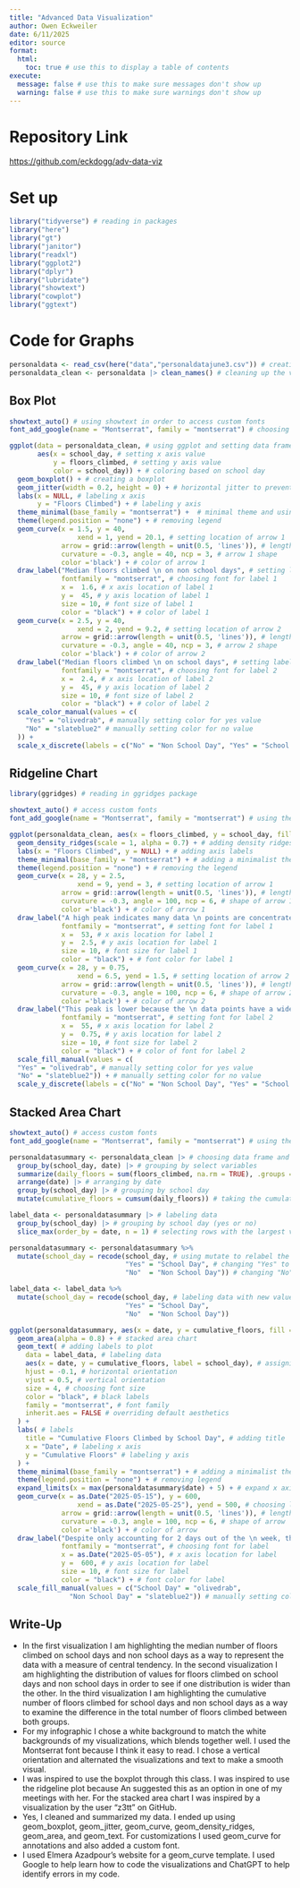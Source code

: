 ```yaml
---
title: "Advanced Data Visualization"
author: Owen Eckweiler
date: 6/11/2025
editor: source
format: 
  html:
    toc: true # use this to display a table of contents
execute:
  message: false # use this to make sure messages don't show up
  warning: false # use this to make sure warnings don't show up
---
```


# Repository Link

<https://github.com/eckdogg/adv-data-viz>


# Set up

```r
library("tidyverse") # reading in packages
library("here")
library("gt")
library("janitor")
library("readxl")
library("ggplot2")
library("dplyr")
library("lubridate")
library("showtext")
library("cowplot")
library("ggtext")
```


# Code for Graphs

```r
personaldata <- read_csv(here("data","personaldatajune3.csv")) # creating an object called "personaldata" from my csv
personaldata_clean <- personaldata |> clean_names() # cleaning up the variable names
```

## Box Plot

```r
showtext_auto() # using showtext in order to access custom fonts
font_add_google(name = "Montserrat", family = "montserrat") # choosing the google font "Montserrat"

ggplot(data = personaldata_clean, # using ggplot and setting data frame
       aes(x = school_day, # setting x axis value
           y = floors_climbed, # setting y axis value
           color = school_day)) + # coloring based on school day
  geom_boxplot() + # creating a boxplot
  geom_jitter(width = 0.2, height = 0) + # horizontal jitter to prevent overlapping points
  labs(x = NULL, # labeling x axis
       y = "Floors Climbed") + # labeling y axis
  theme_minimal(base_family = "montserrat") +  # minimal theme and using custom font
  theme(legend.position = "none") + # removing legend
  geom_curve(x = 1.5, y = 40,
                 xend = 1, yend = 20.1, # setting location of arrow 1
             arrow = grid::arrow(length = unit(0.5, 'lines')), # length of arrow 1
             curvature = -0.3, angle = 40, ncp = 3, # arrow 1 shape
             color ='black') + # color of arrow 1
  draw_label("Median floors climbed \n on non school days", # setting label 1
             fontfamily = "montserrat", # choosing font for label 1
             x =  1.6, # x axis location of label 1
             y =  45, # y axis location of label 1
             size = 10, # font size of label 1
             color = "black") + # color of label 1
  geom_curve(x = 2.5, y = 40, 
                 xend = 2, yend = 9.2, # setting location of arrow 2
             arrow = grid::arrow(length = unit(0.5, 'lines')), # length of arrow 2
             curvature = -0.3, angle = 40, ncp = 3, # arrow 2 shape
             color ='black') + # color of arrow 2
  draw_label("Median floors climbed \n on school days", # setting label 2
             fontfamily = "montserrat", # choosing font for label 2
             x =  2.4, # x axis location of label 2
             y =  45, # y axis location of label 2
             size = 10, # font size of label 2
             color = "black") + # color of label 2
  scale_color_manual(values = c(
    "Yes" = "olivedrab", # manually setting color for yes value
    "No" = "slateblue2" # manually setting color for no value
  )) +
  scale_x_discrete(labels = c("No" = "Non School Day", "Yes" = "School Day"))
```

## Ridgeline Chart

```r
library(ggridges) # reading in ggridges package

showtext_auto() # access custom fonts
font_add_google(name = "Montserrat", family = "montserrat") # using the "Montserrat" font

ggplot(personaldata_clean, aes(x = floors_climbed, y = school_day, fill = school_day)) + # choosing data frame and assigning axis values
  geom_density_ridges(scale = 1, alpha = 0.7) + # adding density ridges
  labs(x = "Floors Climbed", y = NULL) + # adding axis labels
  theme_minimal(base_family = "montserrat") + # adding a minimalist theme
  theme(legend.position = "none") + # removing the legend
  geom_curve(x = 28, y = 2.5, 
                 xend = 9, yend = 3, # setting location of arrow 1
             arrow = grid::arrow(length = unit(0.5, 'lines')), # length of arrow 1
             curvature = -0.3, angle = 100, ncp = 6, # shape of arrow 1
             color ='black') + # color of arrow 1
  draw_label("A high peak indicates many data \n points are concentrated around \n the corresponding x-value", # setting label 1
             fontfamily = "montserrat", # setting font for label 1
             x =  53, # x axis location for label 1
             y =  2.5, # y axis location for label 1
             size = 10, # font size for label 1
             color = "black") + # font color for label 1
  geom_curve(x = 28, y = 0.75, 
                 xend = 6.5, yend = 1.5, # setting location of arrow 2
             arrow = grid::arrow(length = unit(0.5, 'lines')), # length of arrow 2
             curvature = -0.3, angle = 100, ncp = 6, # shape of arrow 2
             color ='black') + # color of arrow 2
  draw_label("This peak is lower because the \n data points have a wider distribution", # setting label 2
             fontfamily = "montserrat", # setting font for label 2
             x =  55, # x axis location for label 2
             y =  0.75, # y axis location for label 2
             size = 10, # font size for label 2
             color = "black") + # color of font for label 2
  scale_fill_manual(values = c(
  "Yes" = "olivedrab", # manually setting color for yes value   
  "No" = "slateblue2")) + # manually setting color for no value
  scale_y_discrete(labels = c("No" = "Non School Day", "Yes" = "School Day"))
```

## Stacked Area Chart

```r
showtext_auto() # access custom fonts
font_add_google(name = "Montserrat", family = "montserrat") # using the "Montserrat" font

personaldatasummary <- personaldata_clean |> # choosing data frame and summarizing
  group_by(school_day, date) |> # grouping by select variables
  summarize(daily_floors = sum(floors_climbed, na.rm = TRUE), .groups = "drop") |> # summarizing daily floors climbed
  arrange(date) |> # arranging by date
  group_by(school_day) |> # grouping by school day
  mutate(cumulative_floors = cumsum(daily_floors)) # taking the cumulative sum of daily floors climbed

label_data <- personaldatasummary |> # labeling data
  group_by(school_day) |> # grouping by school day (yes or no)
  slice_max(order_by = date, n = 1) # selecting rows with the largest values of a variable

personaldatasummary <- personaldatasummary %>% 
  mutate(school_day = recode(school_day, # using mutate to relabel the values for the school day column
                             "Yes" = "School Day", # changing "Yes" to "School Day"
                             "No"  = "Non School Day")) # changing "No" to "Non School Day"

label_data <- label_data %>%
  mutate(school_day = recode(school_day, # labeling data with new values
                             "Yes" = "School Day",
                             "No"  = "Non School Day"))

ggplot(personaldatasummary, aes(x = date, y = cumulative_floors, fill = school_day)) + # using ggplot and assigning values
  geom_area(alpha = 0.8) + # stacked area chart
  geom_text( # adding labels to plot
    data = label_data, # labeling data
    aes(x = date, y = cumulative_floors, label = school_day), # assigning values
    hjust = -0.1, # horizontal orientation
    vjust = 0.5, # vertical orientation
    size = 4, # choosing font size
    color = "black", # black labels
    family = "montserrat", # font family
    inherit.aes = FALSE # overriding default aesthetics
  ) +
  labs( # labels
    title = "Cumulative Floors Climbed by School Day", # adding title
    x = "Date", # labeling x axis
    y = "Cumulative Floors" # labeling y axis
  ) +
  theme_minimal(base_family = "montserrat") + # adding a minimalist theme
  theme(legend.position = "none") + # removing legend
  expand_limits(x = max(personaldatasummary$date) + 5) + # expand x axis to display chart labels
  geom_curve(x = as.Date("2025-05-15"), y = 600,
                 xend = as.Date("2025-05-25"), yend = 500, # choosing location of arrow
             arrow = grid::arrow(length = unit(0.5, 'lines')), # length of arrow
             curvature = -0.3, angle = 100, ncp = 6, # shape of arrow
             color ='black') + # color of arrow
  draw_label("Despite only accounting for 2 days out of the \n week, the cumulative floors climbed on \n non school days is much higher than on school days", # choosing label
             fontfamily = "montserrat", # choosing font for label
             x = as.Date("2025-05-05"), # x axis location for label
             y =  600, # y axis location for label
             size = 10, # font size for label
             color = "black") + # font color for label
  scale_fill_manual(values = c("School Day" = "olivedrab", 
               "Non School Day" = "slateblue2")) # manually setting colors based on values

```

## Write-Up

- In the first visualization I am highlighting the median number of floors climbed on school days and non school days as a way to represent the data with a measure of central tendency. In the second visualization I am highlighting the distribution of values for floors climbed on school days and non school days in order to see if one distribution is wider than the other. In the third visualization I am highlighting the cumulative number of floors climbed for school days and non school days as a way to examine the difference in the total number of floors climbed between both groups.
- For my infographic I chose a white background to match the white backgrounds of my visualizations, which blends together well. I used the Montserrat font because I think it easy to read. I chose a vertical orientation and alternated the visualizations and text to make a smooth visual.
- I was inspired to use the boxplot through this class. I was inspired to use the ridgeline plot because An suggested this as an option in one of my meetings with her. For the stacked area chart I was inspired by a visualization by the user "z3tt" on GitHub.
- Yes, I cleaned and summarized my data. I ended up using geom_boxplot, geom_jitter, geom_curve, geom_density_ridges, geom_area, and geom_text. For customizations I used geom_curve for annotations and also added a custom font. 
- I used Elmera Azadpour's website for a geom_curve template. I used Google to help learn how to code the visualizations and ChatGPT to help identify errors in my code.
